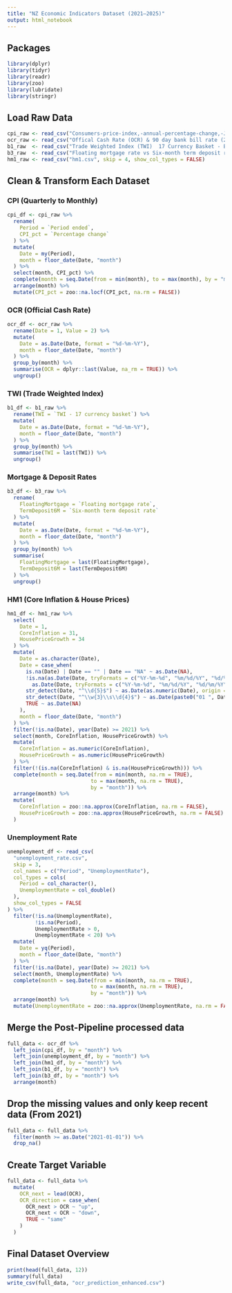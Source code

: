 ---
title: "NZ Economic Indicators Dataset (2021–2025)"
output: html_notebook
---

## Packages
```{r}
library(dplyr)
library(tidyr)
library(readr)
library(zoo)
library(lubridate)
library(stringr)
```

## Load Raw Data
```{r}
cpi_raw <- read_csv("Consumers-price-index,-annual-percentage-change,-June-2021–June-2025-quarters.csv", show_col_types = FALSE)
ocr_raw <- read_csv("Offical Cash Rate (OCR) & 90 day bank bill rate (2).csv", show_col_types = FALSE)
b1_raw  <- read_csv("Trade Weighted Index (TWI)  17 Currency Basket - B1.csv", show_col_types = FALSE)
b3_raw  <- read_csv("Floating mortgage rate vs Six-month term deposit rate - B3.csv", show_col_types = FALSE)
hm1_raw <- read_csv("hm1.csv", skip = 4, show_col_types = FALSE)
```

## Clean & Transform Each Dataset

### CPI (Quarterly to Monthly)
```{r}
cpi_df <- cpi_raw %>%
  rename(
    Period = `Period ended`,
    CPI_pct = `Percentage change`
  ) %>%
  mutate(
    Date = my(Period),
    month = floor_date(Date, "month")
  ) %>%
  select(month, CPI_pct) %>%
  complete(month = seq.Date(from = min(month), to = max(month), by = "month")) %>%
  arrange(month) %>%
  mutate(CPI_pct = zoo::na.locf(CPI_pct, na.rm = FALSE))
```

### OCR (Official Cash Rate)
```{r}
ocr_df <- ocr_raw %>%
  rename(Date = 1, Value = 2) %>%
  mutate(
    Date = as.Date(Date, format = "%d-%m-%Y"),
    month = floor_date(Date, "month")
  ) %>%
  group_by(month) %>%
  summarise(OCR = dplyr::last(Value, na_rm = TRUE)) %>%
  ungroup()
```

### TWI (Trade Weighted Index)
```{r}
b1_df <- b1_raw %>%
  rename(TWI = `TWI - 17 currency basket`) %>%
  mutate(
    Date = as.Date(Date, format = "%d-%m-%Y"),
    month = floor_date(Date, "month")
  ) %>%
  group_by(month) %>%
  summarise(TWI = last(TWI)) %>%
  ungroup()
```

### Mortgage & Deposit Rates
```{r}
b3_df <- b3_raw %>%
  rename(
    FloatingMortgage = `Floating mortgage rate`,
    TermDeposit6M = `Six-month term deposit rate`
  ) %>%
  mutate(
    Date = as.Date(Date, format = "%d-%m-%Y"),
    month = floor_date(Date, "month")
  ) %>%
  group_by(month) %>%
  summarise(
    FloatingMortgage = last(FloatingMortgage),
    TermDeposit6M = last(TermDeposit6M)
  ) %>%
  ungroup()
```

### HM1 (Core Inflation & House Prices)
```{r}
hm1_df <- hm1_raw %>%
  select(
    Date = 1,
    CoreInflation = 31,
    HousePriceGrowth = 34
  ) %>%
  mutate(
    Date = as.character(Date),
    Date = case_when(
      is.na(Date) | Date == "" | Date == "NA" ~ as.Date(NA),
      !is.na(as.Date(Date, tryFormats = c("%Y-%m-%d", "%m/%d/%Y", "%d/%m/%Y"))) ~ 
        as.Date(Date, tryFormats = c("%Y-%m-%d", "%m/%d/%Y", "%d/%m/%Y")),
      str_detect(Date, "^\\d{5}$") ~ as.Date(as.numeric(Date), origin = "1899-12-30"),
      str_detect(Date, "^\\w{3}\\s\\d{4}$") ~ as.Date(paste0("01 ", Date), format = "%d %b %Y"),
      TRUE ~ as.Date(NA)
    ),
    month = floor_date(Date, "month")
  ) %>%
  filter(!is.na(Date), year(Date) >= 2021) %>%
  select(month, CoreInflation, HousePriceGrowth) %>%
  mutate(
    CoreInflation = as.numeric(CoreInflation),
    HousePriceGrowth = as.numeric(HousePriceGrowth)
  ) %>%
  filter(!(is.na(CoreInflation) & is.na(HousePriceGrowth))) %>%
  complete(month = seq.Date(from = min(month, na.rm = TRUE), 
                           to = max(month, na.rm = TRUE), 
                           by = "month")) %>%
  arrange(month) %>%
  mutate(
    CoreInflation = zoo::na.approx(CoreInflation, na.rm = FALSE),
    HousePriceGrowth = zoo::na.approx(HousePriceGrowth, na.rm = FALSE)
  )
```

### Unemployment Rate
```{r}
unemployment_df <- read_csv(
  "unemployment_rate.csv", 
  skip = 3,
  col_names = c("Period", "UnemploymentRate"),
  col_types = cols(
    Period = col_character(),
    UnemploymentRate = col_double()
  ),
  show_col_types = FALSE
) %>%
  filter(!is.na(UnemploymentRate), 
         !is.na(Period),
         UnemploymentRate > 0,
         UnemploymentRate < 20) %>%
  mutate(
    Date = yq(Period),
    month = floor_date(Date, "month")
  ) %>%
  filter(!is.na(Date), year(Date) >= 2021) %>%
  select(month, UnemploymentRate) %>%
  complete(month = seq.Date(from = min(month, na.rm = TRUE), 
                           to = max(month, na.rm = TRUE), 
                           by = "month")) %>%
  arrange(month) %>%
  mutate(UnemploymentRate = zoo::na.approx(UnemploymentRate, na.rm = FALSE))
```

## Merge the Post-Pipeline processed data
```{r}
full_data <- ocr_df %>%
  left_join(cpi_df, by = "month") %>%
  left_join(unemployment_df, by = "month") %>%
  left_join(hm1_df, by = "month") %>%
  left_join(b1_df, by = "month") %>%
  left_join(b3_df, by = "month") %>%
  arrange(month)
```

## Drop the missing values and only keep recent data (From 2021)
```{r}
full_data <- full_data %>%
  filter(month >= as.Date("2021-01-01")) %>%
  drop_na()
```

## Create Target Variable
```{r}
full_data <- full_data %>%
  mutate(
    OCR_next = lead(OCR),
    OCR_direction = case_when(
      OCR_next > OCR ~ "up",
      OCR_next < OCR ~ "down",
      TRUE ~ "same"
    )
  )
```

## Final Dataset Overview
```{r}
print(head(full_data, 12))
summary(full_data)
write_csv(full_data, "ocr_prediction_enhanced.csv")
```